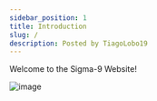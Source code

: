 ```yaml
---
sidebar_position: 1
title: Introduction
slug: /
description: Posted by TiagoLobo19
---
```

Welcome to the Sigma-9 Website!


![image](https://cdn.discordapp.com/attachments/1073693490229284975/1075019264332939295/image.png)
